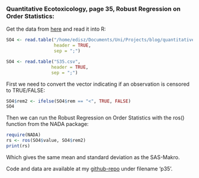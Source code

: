 ### Quantitative Ecotoxicology, page 35, Robust Regression on Order Statistics:

Get the data from [here](https://raw.github.com/EDiLD/r-ed/master/quantitative_ecotoxicology/data/S35.csv) and read it into R:
```r
SO4 <- read.table("/home/edisz/Documents/Uni/Projects/blog/quantitative_ecotoxicology/data/S35.csv", 
                  header = TRUE, 
                  sep = ";")
```

```r
SO4 <- read.table("S35.csv", 
                 header = TRUE, 
                 sep = ";")
```


First we need to convert the vector indicating if an observation is censored to TRUE/FALSE:
```r
SO4$rem2 <- ifelse(SO4$rem == "<", TRUE, FALSE)
SO4
```

Then we can run the Robust Regression on Order Statistics with the ros() function from the NADA package:
```r
require(NADA)
rs <- ros(SO4$value, SO4$rem2)
print(rs)
```

Which gives the same mean and standard deviation as the SAS-Makro.

Code and data are available at my [github-repo](https://github.com/EDiLD/r-ed/tree/master/quantitative_ecotoxicology) under filename 'p35'.

